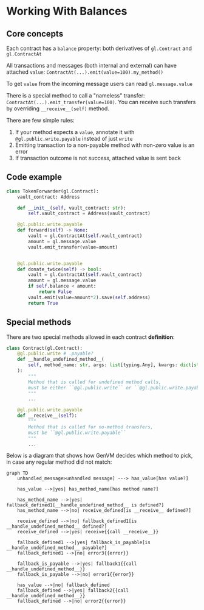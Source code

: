 # Working With Balances

## Core concepts

Each contract has a `balance` property: both derivatives of `gl.Contract` and `gl.ContractAt`

All transactions and messages (both internal and external) can have attached `value`: `ContractAt(...).emit(value=100).my_method()`

To get `value` from the incoming message users can read `gl.message.value`

There is a special method to call a "nameless" transfer: `ContractAt(...).emit_transfer(value=100)`.
You can receive such transfers by overriding `__receive__(self)` method.

There are few simple rules:
1. If your method expects a `value`, annotate it with `@gl.public.write.payable` instead of just `write`
2. Emitting transaction to a non-payable method with non-zero value is an error
3. If transaction outcome is not *success*, attached value is sent back

## Code example

```python filename="working_with_balances" copy
class TokenForwarder(gl.Contract):
    vault_contract: Address

    def __init__(self, vault_contract: str):
        self.vault_contract = Address(vault_contract)

    @gl.public.write.payable
    def forward(self) -> None:
        vault = gl.ContractAt(self.vault_contract)
        amount = gl.message.value
        vault.emit_transfer(value=amount)


    @gl.public.write.payable
    def donate_twice(self) -> bool:
        vault = gl.ContractAt(self.vault_contract)
        amount = gl.message.value
        if self.balance < amount:
            return False
        vault.emit(value=amount*2).save(self.address)
        return True
```

## Special methods

There are two special methods allowed in each contract **definition**:
```python
class Contract(gl.Contract):
    @gl.public.write # .payable?
    def __handle_undefined_method__(
        self, method_name: str, args: list[typing.Any], kwargs: dict[str, typing.Any]
    ):
        """
        Method that is called for undefined method calls,
        must be either ``@gl.public.write`` or ``@gl.public.write.payable``
        """
        ...

    @gl.public.write.payable
    def __receive__(self):
        """
        Method that is called for no-method transfers,
        must be ``@gl.public.write.payable``
        """
        ...
```

Below is a diagram that shows how GenVM decides which method to pick, in case any regular method did not match:

```mermaid
graph TD
    unhandled_message>unhandled message] ---> has_value[has value?]

    has_value -->|yes| has_method_name[has method name?]

    has_method_name -->|yes| fallback_defined1[__handle_undefined_method__ is defined?]
    has_method_name -->|no| receive_defined[is __receive__ defined?]

    receive_defined -->|no| fallback_defined1[is __handle_undefined_method__ defined?]
    receive_defined -->|yes| receive{{call __receive__}}

    fallback_defined1 -->|yes| fallback_is_payable[is __handle_undefined_method__ payable?]
    fallback_defined1 -->|no| error3{{error}}

    fallback_is_payable -->|yes| fallback1{{call __handle_undefined_method__}}
    fallback_is_payable -->|no| error1{{error}}

    has_value -->|no| fallback_defined
    fallback_defined -->|yes| fallback2{{call __handle_undefined_method__}}
    fallback_defined -->|no| error2{{error}}

```
